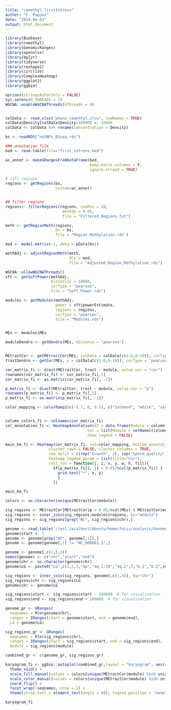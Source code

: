 ```yaml
---
title: "comethyl_firstIntrons"
author: "F. Pappas"
date: "2024-04-03"
output: html_document
---
```

```r
library(Biobase)
library(comethyl)
library(GenomicRanges)
library(openxlsx)
library(dplyr)
library(tidyverse)
library(reshape2)
library(circlize)
library(ComplexHeatmap)
library(ggplot2)
library(ggbio)

options(stringsAsFactors = FALSE)
Sys.setenv(R_THREADS = 1)
WGCNA::enableWGCNAThreads(nThreads = 4)


colData <- read.xlsx("pheno_comethyl.xlsx", rowNames = TRUE)
colData$Density[colData$Density>10000] <- 10000
colData <- colData %>% rename(Concentration = Density)

bs <- readRDS("noSNPs_BSseq.rds")

### annotation file
bed <- read.table(file="first_introns.bed")

ac_annot <- makeGRangesFromDataFrame(bed,
                                     keep.extra.columns = F,
                                     ignore.strand = TRUE)


```

```r
# call regions
regions <- getRegions(bs,  
                      custom=ac_annot)


## filter regions
regions<- filterRegions(regions, covMin = 10, 
                         methSD = 0.05, 
                         file = "Filtered_Regions.txt")


```

```r
meth <- getRegionMeth(regions, 
                      bs = bs, 
                      file = "Region_Methylation.rds")

mod <- model.matrix(~1, data = pData(bs))

methAdj <- adjustRegionMeth(meth, 
                            PCs = mod,
                            file = "Adjusted_Region_Methylation.rds")

WGCNA::allowWGCNAThreads()
sft <- getSoftPower(methAdj,
                    blockSize = 10000,
                    corType = "pearson",
                    file = "Soft_Power.rds")

modules <- getModules(methAdj, 
                      power = sft$powerEstimate, 
                      regions = regions, 
                      corType = "pearson", 
                      file = "Modules.rds")


MEs <- modules$MEs

moduleDendro <- getDendro(MEs, distance = "pearson")


MEtraitCor <- getMEtraitCor(MEs, colData = colData[c(1:6,8:10)], corType = "pearson" ,file = "ME_Trait_Correlation_Stats_fi.txt")
traitDendro <- getCor(MEs, y = colData[c(1:6,8:10)], corType = "pearson", robustY = FALSE) %>% getDendro(transpose = TRUE)

cor_matrix_fi <- dcast(MEtraitCor, trait ~ module, value.var = "cor")
rownames(cor_matrix_fi) <- cor_matrix_fi[,1]
cor_matrix_fi <- as.matrix(cor_matrix_fi[, -1])

p_matrix_fi <- dcast(MEtraitCor, trait ~ module, value.var = "p")
rownames(p_matrix_fi) <- p_matrix_fi[,1]
p_matrix_fi <- as.matrix(p_matrix_fi[, -1])

color_mapping <- colorRamp2(c(-0.7, 0, 0.7), c("salmon4", "white", "skyblue4"))


column_colors_fi <- colnames(cor_matrix_fi)
col_annotation_fi <- HeatmapAnnotation(df = data.frame(Module = column_colors_fi),
                                    col = list(Module = setNames(column_colors_fi, column_colors_fi)),
                                    show_legend = FALSE)

main_hm_fi <- Heatmap(cor_matrix_fi, col=color_mapping, bottom_annotation = col_annotation_fi, show_column_names = FALSE, 
                   cluster_rows = FALSE, cluster_columns = TRUE, 
                   row_split = c(rep("Growth", 2), rep("Sperm quality", 7)), row_gap = unit(3,"mm"),
                   heatmap_legend_param = list(title="Cor"), 
                   cell_fun = function(j, i, x, y, w, h, fill){
                     if(p_matrix_fi[i, j] < 0.05/ncol(p_matrix_fi)) {
                       grid.text("*", x, y)
                       }
                     })

main_hm_fi
```
```r
colors <- as.character(unique(MEtraitCor$module))

sig_regions <- MEtraitCor[MEtraitCor$p < 0.05/ncol(MEs) & MEtraitCor$module!="grey",1:2]
sig_regions <- inner_join(sig_regions,modules$regions, by="module")
sig_regions <- sig_regions[grep("NC", sig_regions$chr),]

genome <- read.table("//wsl.localhost/Ubuntu/home/fotis/analysis/Genome/Salvelinus_hybrid/ncbi_dataset/data/GCF_002910315.2/GCF_002910315.2_ASM291031v2_genomic.fna.fai", header = F)
genome$start <- 1
genome <- genome[grep("NC", genome[,1]),]
genome <- genome[genome[,1] != "NC_000861.1",]

genome <- genome[,c(1,6,2)]
names(genome) <- c("chr","start","end")
genome$chr <- as.character(genome$chr)
genome$LG <- paste0("LG",c(1,2,3,"4p","4q.1:29","4q.2",5,"6.1","6.2",seq(7,28),seq(30,37)))

sig_regions <- inner_join(sig_regions, genome[,c(1,4)], by="chr")
sig_regions$chr <- sig_regions$LG
genome$chr <- genome$LG

sig_regions$start <- sig_regions$start - 100000  # for visualization
sig_regions$end <- sig_regions$end + 100000  # for visualization

genome_gr <- GRanges(
  seqnames = Rle(genome$chr),
  ranges = IRanges(start = genome$start, end = genome$end),
  LG = genome$LG)

sig_regions_gr <- GRanges(
  seqnames = Rle(sig_regions$chr),
  ranges = IRanges(start = sig_regions$start, end = sig_regions$end),
  module = sig_regions$module)

combined_gr <- c(genome_gr, sig_regions_gr)

karyogram_fi <- ggbio::autoplot(combined_gr,layout = "karyogram", aes(color=module,fill=module)) +
  theme_void() +
  scale_fill_manual(values = colors[unique(MEtraitCor$module) %in% unique(sig_regions$module)], na.value = "lemonchiffon4") +
  scale_color_manual(values = colors[unique(MEtraitCor$module) %in% unique(sig_regions$module)], na.value = "black") +
  coord_flip() +
  facet_wrap(~seqnames, nrow = 1) +
  theme(strip.text = element_text(angle = 90), legend.position = "none")

karyogram_fi

```
